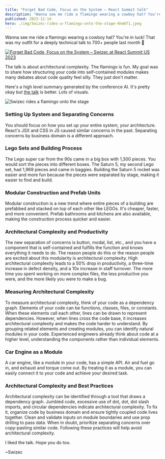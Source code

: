 ```yaml
---
title: "Forget Bad Code, Focus on the System – React Summit talk"
description: "Wanna see me ride a flamingo wearing a cowboy hat? You're in luck! That was my outfit for a deeply technical talk to 700+ people at React Summit US 2023 🤘"
published: 2023-12-14
hero: ./img/Swizec-rides-a-flamingo-onto-the-stage-4he6f1.jpeg
---
```


Wanna see me ride a flamingo wearing a cowboy hat? You're in luck! That was my outfit for a deeply technical talk to 700+ people last month 🤘

[![Forget Bad Code, Focus on the System – Swizec at React Summit US 2023](./img/Forget-Bad-Code-Focus-on-the-System-Swizec-at-React-Summit-US-2023-f0jhej.jpeg)](https://portal.gitnation.org/contents/forget-bad-code-focus-on-the-system)

The talk is about architectural complexity. The flamingo is fun. My goal was to share how structuring your code into self-contained modules makes many debates about code quality feel silly. They just don't matter.

Here's a high level summary generated by the conference AI. It's pretty okay but [the talk](https://portal.gitnation.org/contents/forget-bad-code-focus-on-the-system) is better. Lots of visuals.

![Swizec rides a flamingo onto the stage](./img/Swizec-rides-a-flamingo-onto-the-stage-4he6f1.jpeg)

### Setting Up System and Separating Concerns

You should focus on how you set up your entire system, your architecture. React's JSX and CSS in JS caused similar concerns in the past. Separating concerns by business domain is a different approach.

### Lego Sets and Building Process

The Lego super car from the 90s came in a big box with 1,300 pieces. You would sort the pieces into different boxes. The Saturn 5, my second Lego set, had 1,969 pieces and came in baggies. Building the Saturn 5 rocket was easier and more fun because the pieces were separated by stage, making it easier to find and build.

### Modular Construction and Prefab Units

Modular construction is a new trend where entire pieces of a building are prefabbed and stacked on top of each other like LEGOs. It's cheaper, faster, and more convenient. Prefab bathrooms and kitchens are also available, making the construction process quicker and easier.

### Architectural Complexity and Productivity

The new separation of concerns is button, modal, list, etc., and you have a component that is self-contained and fulfills the function and knows everything it needs to do. The reason people do this or the reason people are excited about this modularity is architectural complexity. High architectural complexity leads to a 50% drop in productivity, a three-time increase in defect density, and a 10x increase in staff turnover. The more time you spent working on more complex files, the less productive you were, and the more likely you were to make a bug.

### Measuring Architectural Complexity

To measure architectural complexity, think of your code as a dependency graph. Elements of your code can be functions, classes, files, or constants. When these elements call each other, lines can be drawn to represent dependencies. However, when lines cross the code base, it increases architectural complexity and makes the code harder to understand. By grouping related elements and creating modules, you can identify natural modules in your code. Experienced engineers already think about code at a higher level, understanding the components rather than individual elements.

### Car Engine as a Module

A car engine, like a module in your code, has a simple API. Air and fuel go in, and exhaust and torque come out. By treating it as a module, you can easily connect it to your code and achieve your desired task.

### Architectural Complexity and Best Practices

Architectural complexity can be identified through a tool that draws a dependency graph. Jumbled code, excessive use of dot, dot, dot slash imports, and circular dependencies indicate architectural complexity. To fix it, organize code by business domain and ensure tightly coupled code lives together. Clean and validate inputs on module boundaries and use prop drilling to pass data. When in doubt, prioritize separating concerns over copy-pasting similar code. Following these practices will help avoid architectural complexity.

I liked the talk. Hope you do too.

\~Swizec
